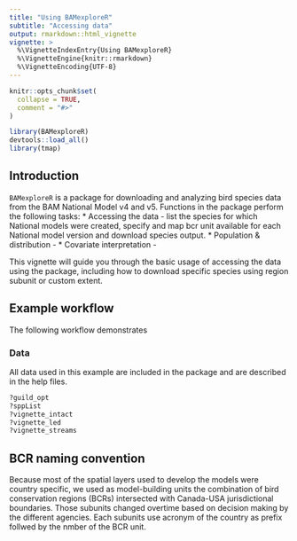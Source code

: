 ```yaml
---
title: "Using BAMexploreR"
subtitle: "Accessing data"
output: rmarkdown::html_vignette
vignette: >
  %\VignetteIndexEntry{Using BAMexploreR}
  %\VignetteEngine{knitr::rmarkdown}
  %\VignetteEncoding{UTF-8}
---
```



```r
knitr::opts_chunk$set(
  collapse = TRUE,
  comment = "#>"
)
```

```r
library(BAMexploreR)
devtools::load_all()
library(tmap)
```

## Introduction

`BAMexploreR` is a package for downloading and analyzing bird species data from the BAM National Model v4 and v5. Functions in the package perform the following tasks:
* Accessing the data - list the species for which National models were created, specify and map bcr unit available for each National model version and download species output.
* Population & distribution - 
* Covariate interpretation - 
 
This vignette will guide you through the basic usage of accessing the data using the package, including how to download specific species using region subunit or custom extent.

## Example workflow
The following workflow demonstrates 

### Data
All data used in this example are included in the package and are described in the help files.
```r
?guild_opt
?sppList
?vignette_intact
?vignette_led
?vignette_streams
```



## BCR naming convention
Because most of the spatial layers used to develop the models were country specific, we used as model-building units the combination of bird conservation regions (BCRs) intersected with Canada-USA jurisdictional boundaries. Those subunits changed overtime based on decision making by the different agencies. Each subunits use acronym of the country as prefix follwed by the nmber of the BCR unit.  








